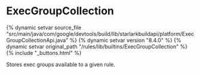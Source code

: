 <html devsite>
<head>
  <meta name="project_path" value="/_project.yaml">
  <meta name="book_path" value="/versions/8.4.0/_book.yaml">
</head>
<body>

<h1 class="page-title" id="modules.ExecGroupCollection">ExecGroupCollection</h1>

{% dynamic setvar source_file "src/main/java/com/google/devtools/build/lib/starlarkbuildapi/platform/ExecGroupCollectionApi.java" %}
{% dynamic setvar version "8.4.0" %}
{% dynamic setvar original_path "/rules/lib/builtins/ExecGroupCollection" %}
{% include "_buttons.html" %}
<!-- {% raw %} -->

Stores exec groups available to a given rule.



</body>
</html>

<!-- {% endraw %} -->
